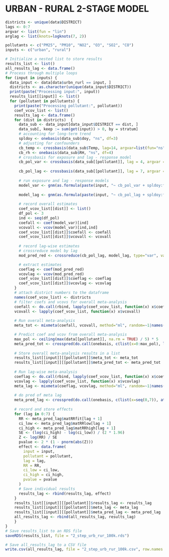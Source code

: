 # URBAN - RURAL 2-STAGE MODEL
```r
districts <- unique(data$DISTRICT)
lags <- 0:7
argvar <- list(fun = "lin")
arglag <- list(knots=logknots(7, 2)) 

pollutants <- c("PM25", "PM10", "NO2", "O3", "SO2", "CO") 
inputs <- c("urban", "rural")  

# Initialize a nested list to store results
results_list <- list()
all_results_lag <- data.frame()
# Process through multiple loops
for (input in inputs) {
  data_input <- data[data$urbn_rurl == input, ]
  districts <- as.character(unique(data_input$DISTRICT))
  print(paste("Processing input:", input))
  results_list[[input]] <- list()
  for (pollutant in pollutants) {
    print(paste("Processing pollutant:", pollutant))
    coef_vcov_list <- list()
    results_lag <- data.frame()
    for (dist in districts)  {
      data_sub <- data_input[data_input$DISTRICT == dist, ]
      data_sub[, keep := sum(get(input)) > 0, by = stratum]
      # accounting for long-term trend
      spldoy <- onebasis(data_sub$doy, "ns", df=3) 
      # adjusting for confounders 
      cb_temp <- crossbasis(data_sub$Temp, lag=14, argvar=list(fun="ns", knots=quantile(data_sub$Temp, c(0.10,0.75,0.90), na.rm=T), df=3), arglag=list(fun='strata', breaks=1) , group = data_sub$year) 
      cb_rh <- onebasis(data_sub$RH, "ns", df=4)
      # crossbasis for exposure and lag - response model 
      cb_pol_var <- crossbasis(data_sub[[pollutant]], lag = 4, argvar = argvar, arglag = arglag, group = data_sub$year) 
      
      cb_pol_lag <- crossbasis(data_sub[[pollutant]], lag = 7, argvar = argvar, arglag = arglag, group = data_sub$year)
      
      # run exposure and lag - response models 
      model_var <- gnm(as.formula(paste(input, "~ cb_pol_var + spldoy:factor(year) + cb_temp + cb_rh + factor(dow) + factor(holidays)")), eliminate = stratum, data = data_sub, family = quasipoisson, subset=keep)
      
      model_lag <- gnm(as.formula(paste(input, "~ cb_pol_lag + spldoy:factor(year) + cb_temp + cb_rh + factor(dow) + factor(holidays)")), eliminate = stratum, data = data_sub, family = quasipoisson, subset=keep)
      
      # record overall estimates
      coef_vcov_list[[dist]] <- list()
      df_pol <- 3
      ind <- seq(df_pol)
      coefall <- coef(model_var)[ind]  
      vcovall <- vcov(model_var)[ind,ind] 
      coef_vcov_list[[dist]]$coefall <- coefall
      coef_vcov_list[[dist]]$vcovall <- vcovall
      
      # record lag-wise estimates 
      # crossreduce model by lag 
      mod_pred_red <- crossreduce(cb_pol_lag, model_lag, type="var", value = 10, cen=0) 

      # extract estimates
      coeflag <- coef(mod_pred_red)
      vcovlag <- vcov(mod_pred_red)
      coef_vcov_list[[dist]]$coeflag <- coeflag
      coef_vcov_list[[dist]]$vcovlag <- vcovlag
    }
    # attach district numbers to the dataframe
    names(coef_vcov_list) <- districts
    # filter coefs and vcovs for overall meta-analysis
    coefall <- do.call(rbind, lapply(coef_vcov_list, function(x) x$coefall))
    vcovall <- lapply(coef_vcov_list, function(x) x$vcovall)
    
    # Run overall meta-analysis 
    meta_tot <- mixmeta(coefall, vcovall, method="ml", random=~1|names(coef_vcov_list), control=list(igls.inititer=10)) 

    # Predict coef and vcov from overall meta-analysis
    max_pol <- ceiling(max(data[[pollutant]], na.rm = TRUE) / 5) * 5
    meta_pred_tot <- crosspred(do.call(onebasis, c(list(x=0:max_pol), list(fun="ns", df=3))), coef=coef(meta_tot), vcov=vcov(meta_tot), cen=0, model.link="log")
    
    # Store overall meta-analysis results in a list
    results_list[[input]][[pollutant]]$meta_tot <- meta_tot
    results_list[[input]][[pollutant]]$meta_pred_tot <- meta_pred_tot
    
    # Run lag-wise meta-analysis 
    coeflag <- do.call(rbind, lapply(coef_vcov_list, function(x) x$coeflag))
    vcovlag <- lapply(coef_vcov_list, function(x) x$vcovlag)
    meta_lag <- mixmeta(coeflag, vcovlag, method="ml", random=~1|names(coef_vcov_list), control=list(igls.inititer=10)) #method="ml" added
      
    # do pred of meta lag
    meta_pred_lag <- crosspred(do.call(onebasis, c(list(x=seq(0,7)), attr(cb_pol_lag,"arglag"))), coef=coef(meta_lag), vcov=vcov(meta_lag), model.link="log", at=0:7)
    
    # record and store effects
    for (lag in 0:7) {
      RR <- meta_pred_lag$matRRfit[lag + 1]
      ci_low <- meta_pred_lag$matRRlow[lag + 1]
      ci_high <- meta_pred_lag$matRRhigh[lag + 1]
      SE <- (log(ci_high) - log(ci_low)) / (2 * 1.96)
      Z <- log(RR) / SE
      pvalue <- 2 * (1 - pnorm(abs(Z)))
      effect <- data.frame(
        input = input,
        pollutant = pollutant,
        lag = lag,
        RR = RR,
        ci_low = ci_low,
        ci_high = ci_high,
        pvalue = pvalue
      )
      # Save individual results
      results_lag <- rbind(results_lag, effect)
    }
    results_list[[input]][[pollutant]]$results_lag <- results_lag
    results_list[[input]][[pollutant]]$meta_lag <- meta_lag
    results_list[[input]][[pollutant]]$meta_pred_lag <- meta_pred_lag
    all_results_lag <- rbind(all_results_lag, results_lag)
    }
}
# Save results_list to an RDS file
saveRDS(results_list, file = "2_step_urb_rur_100k.rds")

# Save all_results_lag to a CSV file
write.csv(all_results_lag, file = "2_step_urb_rur_100k.csv", row.names = FALSE)
```